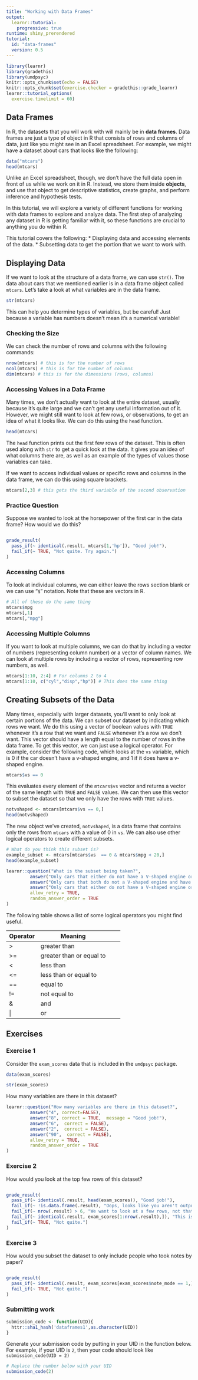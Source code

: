 ```yaml
---
title: "Working with Data Frames"
output: 
  learnr::tutorial:
    progressive: true
runtime: shiny_prerendered
tutorial:
  id: "data-frames"
  version: 0.5
---
```



```r
library(learnr)
library(gradethis)
library(umdpsyc)
knitr::opts_chunk$set(echo = FALSE)
knitr::opts_chunk$set(exercise.checker = gradethis::grade_learnr)
learnr::tutorial_options(
  exercise.timelimit = 60)

```

## Data Frames

In R, the datasets that you will work with will mainly be in **data frames**. Data frames are just a type of object in R that consists of rows and columns of data, just like you might see in an Excel spreadsheet. For example, we might have a dataset about cars that looks like the following:

```r
data("mtcars")
head(mtcars)
```

Unlike an Excel spreadsheet, though, we don't have the full data open in front of us while we work on it in R. Instead, we store them inside **objects**, and use that object to get descriptive statistics, create graphs, and perform inference and hypothesis tests.

In this tutorial, we will explore a variety of different functions for working with data frames to explore and analyze data. The first step of analyzing any dataset in R is getting familiar with it, so these functions are crucial to anything you do within R.

This tutorial covers the following:
* Displaying data and accessing elements of the data.
* Subsetting data to get the portion that we want to work with.

## Displaying Data

If we want to look at the structure of a data frame, we can use `str()`. The data about cars that we mentioned earlier is in a data frame object called `mtcars`. Let's take a look at what variables are in the data frame.

```r
str(mtcars)
```

This can help you determine types of variables, but be careful! Just because a variable has numbers doesn't mean it's a numerical variable!

### Checking the Size

We can check the number of rows and columns with the following commands:

```r
nrow(mtcars) # this is for the number of rows
ncol(mtcars) # this is for the number of columns
dim(mtcars) # this is for the dimensions (rows, columns)
```

### Accessing Values in a Data Frame 

Many times, we don't actually want to look at the entire dataset, usually because it's quite large and we can't get any useful information out of it. However, we might still want to look at few rows, or observations, to get an idea of what it looks like. We can do this using the `head` function.

```r
head(mtcars)
```

The `head` function prints out the first few rows of the dataset. This is often used along with `str` to get a quick look at the data. It gives you an idea of what columns there are, as well as an example of the types of values those variables can take. 

If we want to access individual values or specific rows and columns in the data frame, we can do this using square brackets. 

```r
mtcars[2,3] # this gets the third variable of the second observation
```

### **Practice Question**

Suppose we wanted to look at the horsepower of the first car in the data frame? How would we do this?

```r

```

```r
grade_result(
  pass_if(~ identical(.result, mtcars[1,'hp']), "Good job!"),
  fail_if(~ TRUE, "Not quite. Try again.")
)

```

### Accessing Columns

To look at individual columns, we can either leave the rows section blank or we can use "`$`" notation. Note that these are vectors in R.

```r
# All of these do the same thing
mtcars$mpg
mtcars[,1]
mtcars[,"mpg"]
```

### Accessing Multiple Columns

If you want to look at multiple columns, we can do that by including a vector of numbers (representing column number) or a vector of column names. We can look at multiple rows by including a vector of rows, representing row numbers, as well.

```r
mtcars[1:10, 2:4] # For columns 2 to 4
mtcars[1:10, c("cyl","disp","hp")] # This does the same thing
```


## Creating Subsets of the Data

Many times, especially with larger datasets, you'll want to only look at certain portions of the data. We can subset our dataset by indicating which rows we want. We do this using a vector of boolean values with `TRUE` whenever it's a row that we want and `FALSE` whenever it's a row we don't want. This vector should have a length equal to the number of rows in the data frame. To get this vector, we can just use a logical operator. For example, consider the following code, which looks at the `vs` variable, which is 0 if the car doesn't have a v-shaped engine, and 1 if it does have a v-shaped engine.

```r
mtcars$vs == 0 
```

This evaluates every element of the `mtcars$vs` vector and returns a vector of the same length with `TRUE` and `FALSE` values. We can then use this vector to subset the dataset so that we only have the rows with `TRUE` values.

```r
notvshaped <- mtcars[mtcars$vs == 0,]
head(notvshaped)
```

The new object we've created, `notvshaped`, is a data frame that contains only the rows from `mtcars` with a value of 0 in `vs`. We can also use other logical operators to create different subsets. 

```r
# What do you think this subset is?
example_subset <- mtcars[mtcars$vs  == 0 & mtcars$mpg < 20,]
head(example_subset)
```

```r
learnr::question("What is the subset being taken?",
         answer("Only cars that either do not have a V-shaped engine or have less than 20 mpg.", correct=FALSE),
         answer("Only cars that both do not a V-shaped engine and have less than 20mpg.", correct = TRUE,  message = "Good job!"),
         answer("Only cars that either do not have a V-shaped engine or have less than 20 mpg, but not both.",  correct = FALSE),
         allow_retry = TRUE,
         random_answer_order = TRUE
)
```

The following table shows a list of some logical operators you might find useful.

|Operator|Meaning|
|---|---|---|---|
|>|greater than|
| >= | greater than or equal to |
|<|less than|
| <= | less than or equal to |
| == | equal to |
| != | not equal to |
| & | and |
| \| | or |


## Exercises

### Exercise 1

Consider the `exam_scores` data that is included in the `umdpsyc` package. 

```r
data(exam_scores)
```

```r
str(exam_scores)
```

How many variables are there in this dataset?

```r
learnr::question("How many variables are there in this dataset?",
         answer("4", correct=FALSE),
         answer("8", correct = TRUE,  message = "Good job!"),
         answer("6",  correct = FALSE),
         answer("2",  correct = FALSE),
         answer("90",  correct = FALSE),
         allow_retry = TRUE,
         random_answer_order = TRUE
)
```

### Exercise 2

How would you look at the top few rows of this dataset?

```r

```

```r
grade_result(
  pass_if(~ identical(.result, head(exam_scores)), "Good job!"),
  fail_if(~ !is.data.frame(.result), "Oops, looks like you aren't outputing a data frame."),
  fail_if(~ nrow(.result) > 6, "We want to look at a few rows, not that many."),  
  fail_if(~ identical(.result, exam_scores[1:nrow(.result),]), "This is technically correct, but try doing it using head to see the top 6 rows."),
  fail_if(~ TRUE, "Not quite.")
)

```

### Exercise 3

How would you subset the dataset to only include people who took notes by paper? 

```r

```

```r
grade_result(
  pass_if(~ identical(.result, exam_scores[exam_scores$note_mode == 1,]), "Good job!"),
  fail_if(~ TRUE, "Not quite.")
)

```

### Submitting work

```r
submission_code <- function(UID){
  httr::sha1_hash('dataframes1',as.character(UID))
}
```

Generate your submission code by putting in your UID in the function below. For example, if your UID is `2`, then your code should look like `submission_code(UID = 2)`
```r
# Replace the number below with your UID
submission_code(2)
```

